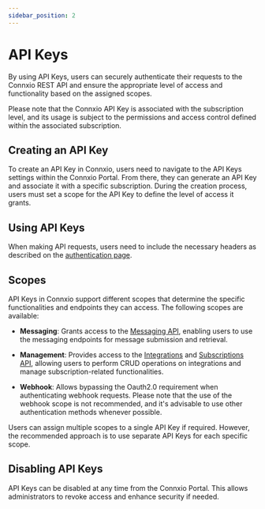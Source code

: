 ```yaml
---
sidebar_position: 2
---
```


# API Keys

By using API Keys, users can securely authenticate their requests to the Connxio REST API and ensure the appropriate level of access and functionality based on the assigned scopes.

Please note that the Connxio API Key is associated with the subscription level, and its usage is subject to the permissions and access control defined within the associated subscription.

## Creating an API Key

To create an API Key in Connxio, users need to navigate to the API Keys settings within the Connxio Portal. From there, they can generate an API Key and associate it with a specific subscription. During the creation process, users must set a scope for the API Key to define the level of access it grants.



<div style={{maxWidth: '800px'}}>
  <ThemedImage
    alt="How to create an API key"
    sources={{
      light: useBaseUrl('/img/docs/create-apikey-light.webp'),
      dark: useBaseUrl('/img/docs/create-apikey-dark.webp'),
    }}
  />
</div>

## Using API Keys

When making API requests, users need to include the necessary headers as described on the [authentication page](/reference/authentication).

## Scopes

API Keys in Connxio support different scopes that determine the specific functionalities and endpoints they can access. The following scopes are available:

- **Messaging**: Grants access to the [Messaging API](/reference/messages), enabling users to use the messaging endpoints for message submission and retrieval.

- **Management**: Provides access to the [Integrations](/reference/integrations) and [Subscriptions API](/reference/subscriptions), allowing users to perform CRUD operations on integrations and manage subscription-related functionalities.

- **Webhook**: Allows bypassing the Oauth2.0 requirement when authenticating webhook requests. Please note that the use of the webhook scope is not recommended, and it's advisable to use other authentication methods whenever possible.

Users can assign multiple scopes to a single API Key if required. However, the recommended approach is to use separate API Keys for each specific scope.

## Disabling API Keys

API Keys can be disabled at any time from the Connxio Portal. This allows administrators to revoke access and enhance security if needed.